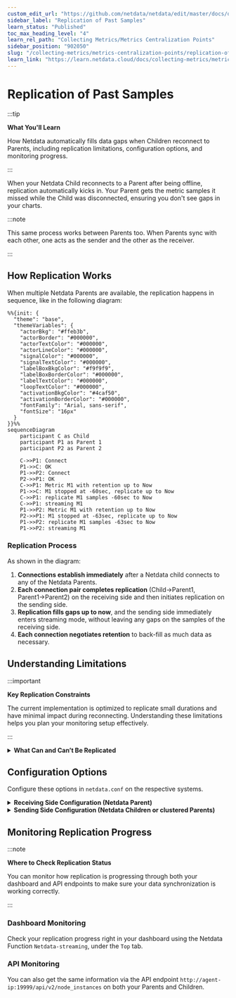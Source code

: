 ```yaml
---
custom_edit_url: "https://github.com/netdata/netdata/edit/master/docs/observability-centralization-points/metrics-centralization-points/replication-of-past-samples.md"
sidebar_label: "Replication of Past Samples"
learn_status: "Published"
toc_max_heading_level: "4"
learn_rel_path: "Collecting Metrics/Metrics Centralization Points"
sidebar_position: "902050"
slug: "/collecting-metrics/metrics-centralization-points/replication-of-past-samples"
learn_link: "https://learn.netdata.cloud/docs/collecting-metrics/metrics-centralization-points/replication-of-past-samples"
---
```


# Replication of Past Samples

:::tip

**What You'll Learn**

How Netdata automatically fills data gaps when Children reconnect to Parents, including replication limitations, configuration options, and monitoring progress.

:::

When your Netdata Child reconnects to a Parent after being offline, replication automatically kicks in. Your Parent gets the metric samples it missed while the Child was disconnected, ensuring you don't see gaps in your charts.

:::note

This same process works between Parents too. When Parents sync with each other, one acts as the sender and the other as the receiver.

:::

## How Replication Works

When multiple Netdata Parents are available, the replication happens in sequence, like in the following diagram:

```mermaid
%%{init: {
  "theme": "base",
  "themeVariables": {
    "actorBkg": "#ffeb3b",
    "actorBorder": "#000000",
    "actorTextColor": "#000000",
    "actorLineColor": "#000000",
    "signalColor": "#000000",
    "signalTextColor": "#000000",
    "labelBoxBkgColor": "#f9f9f9",
    "labelBoxBorderColor": "#000000",
    "labelTextColor": "#000000",
    "loopTextColor": "#000000",
    "activationBkgColor": "#4caf50",
    "activationBorderColor": "#000000",
    "fontFamily": "Arial, sans-serif",
    "fontSize": "16px"
  }
}}%%
sequenceDiagram
    participant C as Child
    participant P1 as Parent 1
    participant P2 as Parent 2
    
    C->>P1: Connect
    P1->>C: OK
    P1->>P2: Connect
    P2->>P1: OK
    C->>P1: Metric M1 with retention up to Now
    P1->>C: M1 stopped at -60sec, replicate up to Now
    C->>P1: replicate M1 samples -60sec to Now
    C->>P1: streaming M1
    P1->>P2: Metric M1 with retention up to Now
    P2->>P1: M1 stopped at -63sec, replicate up to Now
    P1->>P2: replicate M1 samples -63sec to Now
    P1->>P2: streaming M1
```

### Replication Process

As shown in the diagram:

1. **Connections establish immediately** after a Netdata child connects to any of the Netdata Parents.
2. **Each connection pair completes replication** (Child→Parent1, Parent1→Parent2) on the receiving side and then initiates replication on the sending side.
3. **Replication fills gaps up to now**, and the sending side immediately enters streaming mode, without leaving any gaps on the samples of the receiving side.
4. **Each connection negotiates retention** to back-fill as much data as necessary.

## Understanding Limitations

:::important

**Key Replication Constraints**

The current implementation is optimized to replicate small durations and have minimal impact during reconnecting. Understanding these limitations helps you plan your monitoring setup effectively.

:::

<details>
<summary><strong>What Can and Can’t Be Replicated</strong></summary><br/>

1. **Append-only replication**.
   Replication can only append samples to metrics. Only missing samples at the end of each time-series are replicated.

2. **Tier0 samples only**.
   Only `tier0` samples are replicated. Samples of higher tiers in Netdata are derived from `tier0` samples, and therefore there is no mechanism for ingesting them directly. This means that the maximum retention that can be replicated across Netdata is limited by the samples available in `tier0` of the sending Netdata.

3. **Active metrics only**.
   Only samples of metrics that are currently being collected are replicated. Archived metrics (or even archived nodes) will be replicated when and if they are collected again.

:::note

Netdata archives metrics 1 hour after they stop being collected, so Netdata Parents may miss data only if Netdata Children are disconnected for more than an hour from their Parents.

:::

<br/>
</details>

## Configuration Options

Configure these options in `netdata.conf` on the respective systems.

<details>
<summary><strong>Receiving Side Configuration (Netdata Parent)</strong></summary><br/>

| Setting                   | Description                                                                                                                      | Default |
|---------------------------|----------------------------------------------------------------------------------------------------------------------------------|---------|
| `[db].replication period` | Sets the maximum time window for replication. Remember, you're also limited by how much tier0 data your Child systems have kept. | 1 day   |

</details>

<details>
<summary><strong>Sending Side Configuration (Netdata Children or clustered Parents)</strong></summary><br/>

| Setting                              | Description                                                                                                                                                                                                                                                                                                         | Default                   |
|--------------------------------------|---------------------------------------------------------------------------------------------------------------------------------------------------------------------------------------------------------------------------------------------------------------------------------------------------------------------|---------------------------|
| `[db].replication threads`           | Controls how many parallel threads handle replication. Each thread can handle about two million samples per second, so more threads can speed up replication between Parents with lots of data.                                                                                                                     | 1 thread                  |
| `[db].cleanup obsolete charts after` | Controls how long metrics remain available for replication after collection stops. If you expect Parent maintenance to last longer than 1 hour, increase this setting. Just be aware that in dynamic environments with lots of short-lived metrics, this can increase RAM usage since metrics stay "active" longer. | 1 hour<br/>(3600 seconds) |

</details>

## Monitoring Replication Progress

:::note

**Where to Check Replication Status**

You can monitor how replication is progressing through both your dashboard and API endpoints to make sure your data synchronization is working correctly.

:::

### Dashboard Monitoring

Check your replication progress right in your dashboard using the Netdata Function `Netdata-streaming`, under the `Top` tab.

### API Monitoring

You can also get the same information via the API endpoint `http://agent-ip:19999/api/v2/node_instances` on both your Parents and Children.
